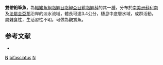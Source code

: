 {{Speciesbox 
| color = pink
| taxon = Nannostomus bifasciatus
| status = NE
| status_system = IUCN3.1
| authority = [[Hoedeman|Hoedeman]], 1954
| synonyms = 
}}
'''雙帶鉛筆魚'''，為[[輻鰭魚綱|輻鰭魚綱]][[脂鯉目|脂鯉目]][[脂鯉亞目|脂鯉亞目]][[鱂脂鯉科|鱂脂鯉科]]的其一[[種|種]]，分布於[[南美洲|南美洲]][[蘇利南|蘇利南]]及[[法屬圭亞那|法屬圭亞那]]沿岸的淡水流域，體長可達3.4公分，棲息中底層水域，成群活動，屬雜食性，生活習性不明，可做為觀賞魚。

== 参考文献 ==
{{refbegin}}
*{{FishBase_species|genus=Nannostomus|species=bifasciatus|year=2013|month=10}}
{{refend}}
{{Taxonbar|from=Q2883266}}

[[Category:觀賞魚|N]]
[[Category:鉛筆魚屬|bifasciatus]]
[[Category:1954年描述的魚類|N]]